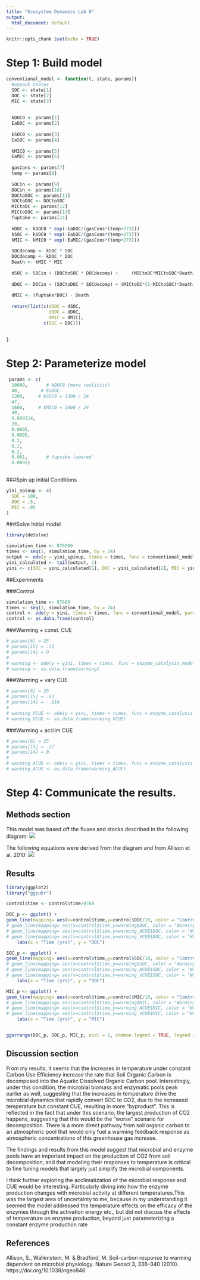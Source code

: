 ```yaml
---
title: "Ecosystem Dynamics Lab 8"
output:
  html_document: default
---
```


```r
knitr::opts_chunk $set(echo = TRUE)
```

# Step 1: Build model

```r
conventional_model <- function(t, state, params){
  #unpack states
  SOC <- state[1]
  DOC <- state[2]
  MIC <- state[3]
  
  
  kDOC0 <- params[1]
  EaDOC <- params[2]
  
  kSOC0 <- params[3]
  EaSOC <- params[4]
  
  kMIC0 <- params[5] 
  EaMIC <- params[6]
  
  gasCons <- params[7]
  temp <- params[8]
  
  SOCin <- params[9]
  DOCin <- params[10]
  DOCtoSOC <- params[11]
  SOCtoDOC <- DOCtoSOC
  MICtoOC <- params[12]
  MICtoSOC <- params[13]
  fuptake <- params[14]
  
  kDOC <- kDOC0 * exp(-EaDOC/(gasCons*(temp+273)))
  kSOC <- kSOC0 * exp(-EaSOC/(gasCons*(temp+273)))
  kMIC <- kMIC0 * exp(-EaMIC/(gasCons*(temp+273)))
  
  SOCdecomp <- kSOC * SOC
  DOCdecomp <- kDOC * DOC
  Death <- kMIC * MIC
  
  dSOC <- SOCin + (DOCtoSOC * DOCdecomp) +     (MICtoOC*MICtoSOC*Death) - SOCdecomp
  
  dDOC <- DOCin + (SOCtoDOC * SOCdecomp) + (MICtoOC*(1-MICtoSOC)*Death) - (fuptake * DOC)
  
  dMIC <- (fuptake*DOC) - Death
  
  return(list(c(dSOC = dSOC,
                dDOC = dDOC,
                dMIC = dMIC),
              c(DOC = DOC)))
  
  
}
```

# Step 2: Parameterize model

```r
 params <- c(
  10000,       # kDOC0 (more realistic)
  40,        # EaDOC
  1300,     # kSOC0 = 1300 / 24
  47,
  1600,     # kMIC0 = 1600 / 24
  40,
  0.008314,
  20,
  0.0005,
  0.0005,
  0.2,
  0.2,
  0.2,
  0.001,       # fuptake lowered
  0.0005)
  
```

###Spin up initial  Conditions
```r
yini_spinup <- c(
  SOC = 100,
  DOC = .5,
  MIC = .05
)
```


###Solve Initial model

```r
library(deSolve)

simulation_time <- 876000
times <- seq(1, simulation_time, by = 24)
output <- ode(y = yini_spinup, times = times, func = conventional_model, parms = params, method = "lsoda")
yini_calculated <- tail(output, 1)
yini <- c(SOC = yini_calculated[1], DOC = yini_calculated[2], MIC = yini_calculated[3])
```


##Experiments

###Control
```r
simulation_time <- 87600
times <- seq(1, simulation_time, by = 24)
control <- ode(y = yini, times = times, func = conventional_model, parms = params, method = "lsoda")
control <- as.data.frame(control)
```

###Warming + const. CUE
```r
# params[6] = 25
# params[15] = .31
# params[14] = 0
# 
# warming <- ode(y = yini, times = times, func = enzyme_catalysis_model, parms = params, method = "lsoda")
# warming <- as.data.frame(warming)
```

###Warming + vary CUE
```r
# params[6] = 25
# params[15] = .63
# params[14] = -.016
# 
# warming_VCUE <- ode(y = yini, times = times, func = enzyme_catalysis_model, parms = params, method = "lsoda")
# warming_VCUE <- as.data.frame(warming_VCUE)
```

###Warming + acclim CUE
```r
# params[6] = 25
# params[15] = .27
# params[14] = 0
# 
# warming_ACUE <- ode(y = yini, times = times, func = enzyme_catalysis_model, parms = params, method = "lsoda")
# warming_ACUE <- as.data.frame(warming_ACUE)
```

# Step 4: Communicate the results.  

## Methods section

This model was based off the fluxes and stocks described in the following diagram: 
![](C:\Users\gavrielcambridge\Documents\GitHub\EcoDynamics2025\Lab 7\diagram.JPG)

The following equations were derived from the diagram and from Allison et al. 2010:
![](C:\Users\gavrielcambridge\Documents\GitHub\EcoDynamics2025\Lab 7\eqs.JPG)


## Results
```r
library(ggplot2)
library("ggpubr")

control$time <- control$time/8760

DOC_p <- ggplot() + 
geom_line(mapping= aes(x=control$time,y=control$DOC/10, color = "Control")) +
# geom_line(mapping= aes(x=control$time,y=warming$DOC, color = "Warming + Constant CUE")) +
# geom_line(mapping= aes(x=control$time,y=warming_ACUE$DOC, color = "Warming + Acclim. CUE")) +
# geom_line(mapping= aes(x=control$time,y=warming_VCUE$DOC, color = "Warming + Varying CUE")) +
    labs(x = "Time (yrs)", y = "DOC")

SOC_p <- ggplot() + 
geom_line(mapping= aes(x=control$time,y=control$SOC/10, color = "Control")) +
# geom_line(mapping= aes(x=control$time,y=warming$SOC, color = "Warming + Constant CUE")) +
# geom_line(mapping= aes(x=control$time,y=warming_ACUE$SOC, color = "Warming + Acclim. CUE")) +
# geom_line(mapping= aes(x=control$time,y=warming_VCUE$SOC, color = "Warming + Varying CUE")) +
    labs(x = "Time (yrs)", y = "SOC")

MIC_p <- ggplot() + 
geom_line(mapping= aes(x=control$time,y=control$MIC/10, color = "Control")) +
# geom_line(mapping= aes(x=control$time,y=warming$MIC, color = "Warming + Constant CUE")) +
# geom_line(mapping= aes(x=control$time,y=warming_ACUE$MIC, color = "Warming + Acclim. CUE")) +
# geom_line(mapping= aes(x=control$time,y=warming_VCUE$MIC, color = "Warming + Varying CUE")) +
    labs(x = "Time (yrs)", y = "MIC")


ggarrange(DOC_p, SOC_p, MIC_p, ncol = 1, common.legend = TRUE, legend = "right")
```


## Discussion section

From my results, it seems that the increases in temperature under constant Carbon Use Efficiency increase the rate that Soil Organic Carbon is decomposed into the Aquatic Dissolved Organic Carbon pool. Interestingly, under this condition, the microbial biomass and enzymatic pools peak earlier as well, suggesting that the increases in temperature drive the microbial dynamics that rapidly convert SOC to CO2, due to the increased temperature but constant CUE, resulting in more "byproduct". This is reflected in the fact that under this scenario, the largest production of CO2 happens, suggesting that this would be the "worse" scenario for decomposition. There is a more direct pathway from soil organic carbon to an atmospheric pool that would only fuel a warming feedback response as atmospheric concentrations of this greenhouse gas increase. 

The findings and results from this model suggest that microbial and enzyme pools have an important impact on the production of CO2 from soil decomposition, and that modeling their responses to temperature is critical to fine tuning models that largely just simplify the microbial components.

I think further exploring the acclimatization of the microbial response and CUE would be interesting. Particularly diving into how the enzyme production changes with microbial activity at different temperatures.This was the largest area of uncertainty to me, because in my understanding it seemed the model addressed the temperature effects on the efficacy of the enzymes through the activation energy etc., but did not discuss the effects of temperature on enzyme production, beyond just parameterizing a constant enzyme production rate 

## References

Allison, S., Wallenstein, M. & Bradford, M. Soil-carbon response to warming dependent on microbial physiology. Nature Geosci 3, 336–340 (2010). https://doi.org/10.1038/ngeo846



